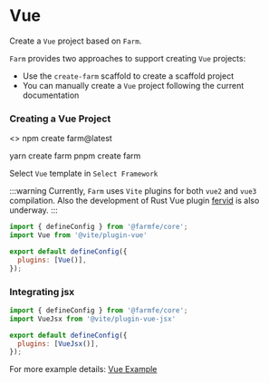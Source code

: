 
# Vue

Create a `Vue` project based on `Farm`.

`Farm` provides two approaches to support creating `Vue` projects: 
- Use the `create-farm` scaffold to create a scaffold project
- You can manually create a `Vue` project following the current documentation

### Creating a Vue Project

<>
    <Tabs>
          <TabItem value="npm" label="npm">
              <CodeBlock>npm create farm@latest</CodeBlock>
              </TabItem>

  <TabItem value="yarn" label="yarn">
          <CodeBlock>yarn create farm</CodeBlock>
              </TabItem>
  <TabItem value="pnpm" label="pnpm">
          <CodeBlock>pnpm create farm</CodeBlock>
              </TabItem>
          </Tabs>
</>

Select `Vue` template in `Select Framework`

:::warning
Currently, `Farm` uses `Vite` plugins for both `vue2` and `vue3` compilation. Also the development of Rust Vue plugin [fervid](https://github.com/phoenix-ru/fervid) is also underway.
:::

```javascript title="farm.config.ts"
import { defineConfig } from '@farmfe/core';
import Vue from '@vite/plugin-vue'

export default defineConfig({
  plugins: [Vue()],
});
```

### Integrating jsx

```javascript title="farm.config.ts"
import { defineConfig } from '@farmfe/core';
import VueJsx from '@vite/plugin-vue-jsx'

export default defineConfig({
  plugins: [VueJsx()],
});
```

For more example details: [Vue Example](https://github.com/farm-fe/farm/tree/main/examples/vite-adapter-vue)
